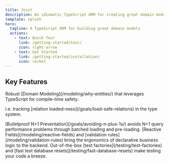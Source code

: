 ```yaml
---
title: Joist
description: An idiomatic TypeScript ORM for creating great domain models
template: splash
hero:
  tagline: A TypeScript ORM for building great domain models
  actions:
    - text: Quick Tour
      link: /getting-started/tour/
      icon: right-arrow
    - text: Get Started
      link: /getting-started/installation/
      icon: rocket
---
```



## Key Features

<CardGrid>
  <Card title="Type-safe Domain Models" icon="seti:typescript">
    <p>
      Robust [Domain Modeling](/modeling/why-entities/) that leverages TypeScript for compile-time safety.
    </p>
    <p>
      I.e. tracking [relation loaded-ness](/goals/load-safe-relations) in the type system.
    </p>
  </Card>
  <Card title="N+1 Safe by Default" icon="rocket">
    [Bulletproof N+1 Preventation](/goals/avoiding-n-plus-1s/) avoids N+1 query performance problems through batched loading and pre-loading.
  </Card>
  <Card title="Backend Reactivity" icon="laptop">
    [Reactive Fields](/modeling/reactive-fields) and [validation rules](/modeling/validation-rules) bring the ergonomics of declarative business logic to the backend.
  </Card>
  <Card title="Rich Test Support" icon="test-tube">
    Out-of-the-box [test factories](/testing/test-factories) and [fast test database resets](/testing/fast-database-resets) make testing your code a breeze.
  </Card>
</CardGrid>
